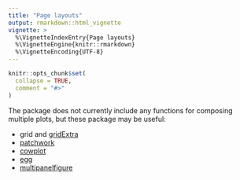 ```yaml
---
title: "Page layouts"
output: rmarkdown::html_vignette
vignette: >
  %\VignetteIndexEntry{Page layouts}
  %\VignetteEngine{knitr::rmarkdown}
  %\VignetteEncoding{UTF-8}
---
```


```r
knitr::opts_chunk$set(
  collapse = TRUE,
  comment = "#>"
)
```

The package does not currently include any functions for composing multiple plots, but these package may be useful:

* grid and [gridExtra](https://cran.r-project.org/package=gridExtra)
* [patchwork](https://patchwork.data-imaginist.com/)
* [cowplot](https://cran.r-project.org/package=cowplot)
* [egg](https://cran.r-project.org/package=egg)
* [multipanelfigure](https://cran.r-project.org/package=multipanelfigure)

